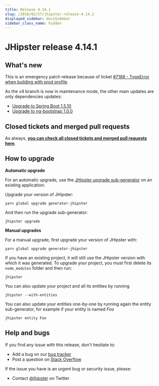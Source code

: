 ```yaml
---
title: Release 4.14.1
slug: /2018/02/27/jhipster-release-4.14.1
displayed_sidebar: docsSidebar
sidebar_class_name: hidden
---
```


JHipster release 4.14.1
==================

What's new
----------

This is an emergency patch release because of ticket [#7188 - TypeError when building with prod profile](https://github.com/jhipster/generator-jhipster/issues/7188).

As the v4 branch is now in maintenance mode, the other main updates are only dependencies updates:

- [Upgrade to Spring Boot 1.5.10](https://github.com/jhipster/generator-jhipster/commit/aa21562b2be5d4cc3b423075f01b3a32a3cfa2f7)
- [Upgrade to ng-bootstrap 1.0.0](https://github.com/jhipster/generator-jhipster/commit/5f39ae530030d72c9e9ef0af78dda3973b668100)

Closed tickets and merged pull requests
------------
As always, __[you can check all closed tickets and merged pull requests here](https://github.com/jhipster/generator-jhipster/issues?q=milestone%3A4.14.1+is%3Aclosed)__.

How to upgrade
------------

**Automatic upgrade**

For an automatic upgrade, use the [JHipster upgrade sub-generator](/upgrading-an-application/) on an existing application:

Upgrade your version of JHipster:

```
yarn global upgrade generator-jhipster
```

And then run the upgrade sub-generator:

```
jhipster upgrade
```

**Manual upgrades**

For a manual upgrade, first upgrade your version of JHipster with:

```
yarn global upgrade generator-jhipster
```

If you have an existing project, it will still use the JHipster version with which it was generated.
To upgrade your project, you must first delete its `node_modules` folder and then run:

```
jhipster
```

You can also update your project and all its entities by running

```
jhipster --with-entities
```

You can also update your entities one-by-one by running again the entity sub-generator, for example if your entity is named _Foo_

```
jhipster entity Foo
```

Help and bugs
--------------

If you find any issue with this release, don't hesitate to:

- Add a bug on our [bug tracker](https://github.com/jhipster/generator-jhipster/issues?state=open)
- Post a question on [Stack Overflow](http://stackoverflow.com/tags/jhipster/info)

If the issue you have is an urgent bug or security issue, please:

- Contact [@jhipster](https://twitter.com/jhipster) on Twitter
